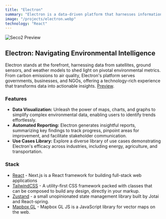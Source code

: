 ```yaml
---
title: "Electron"
summary: "Electron is a data-driven platform that harnesses information from diverse sources, including satellites, ground sensors, and weather models, to provide valuable insights into various environmental indicators such as carbon emissions, deforestation, and air quality. Leveraging a technology stack that includes React, Zustand, Tailwind CSS, and Mapbox GL, Electron's platform caters to a wide spectrum of users, including governments, businesses, and NGOs."
image: "/projects/electron.webp"
technology: "React"
---
```


![Seco2 Preview](/projects/electron.webp)

## Electron: Navigating Environmental Intelligence
Electron stands at the forefront, harnessing data from satellites, ground sensors, and weather models to shed light on pivotal environmental metrics. From carbon emissions to air quality, Electron's platform serves governments, businesses, and NGOs, offering a technology-rich experience that transforms data into actionable insights.
[Preview](https://electron.meteory.eu/).

### Features
- **Data Visualization:** Unleash the power of maps, charts, and graphs to simplify complex environmental data, enabling users to identify trends effortlessly.
- **Automated Reporting:** Electron generates insightful reports, summarizing key findings to track progress, pinpoint areas for improvement, and facilitate stakeholder communication.
- **Use Cases Library:** Explore a diverse library of use cases demonstrating Electron's efficacy across industries, including energy, agriculture, and transportation.

### Stack
- [React](https://nextjs.org) - Next.js is a React framework for building full-stack web applications
- [TailwindCSS](https://tailwindcss.com) - A utility-first CSS framework packed with classes that can be composed to build any design, directly in your markup.
- [Zustand](https://zustand-demo.pmnd.rs/) - a small unopinionated state management library built by Jotai and React-spring.
- [Mapbox GL](https://www.mapbox.com/mapbox-gljs) - Mapbox GL JS is a JavaScript library for vector maps on the web.
